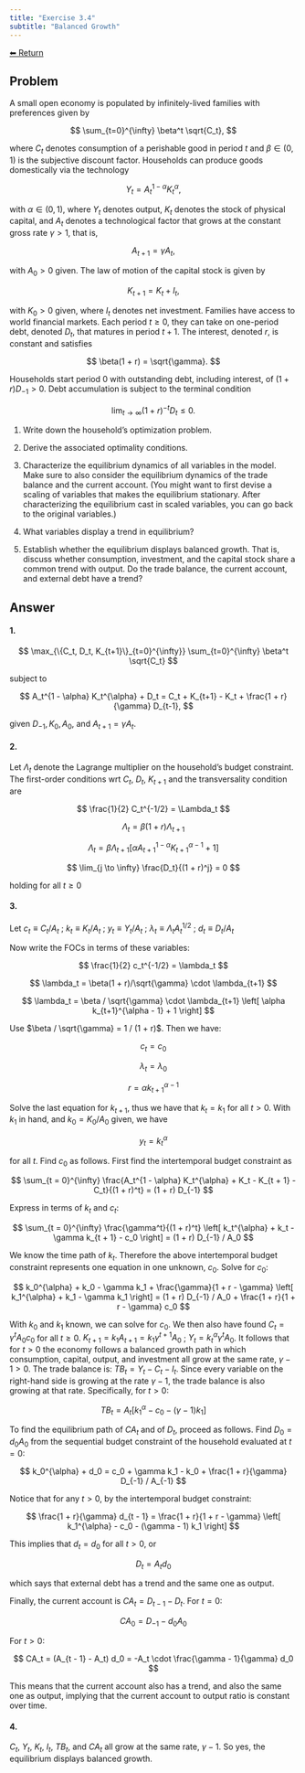 ```yaml
---
title: "Exercise 3.4"
subtitle: "Balanced Growth"
---
```

<a class="return-button" href="index.qmd">⬅ Return</a>

## Problem

A small open economy is populated by infinitely-lived families with preferences given by

$$
\sum_{t=0}^{\infty} \beta^t \sqrt{C_t},
$$

where $C_t$ denotes consumption of a perishable good in period $t$ and $\beta \in (0, 1)$ is the subjective discount factor. Households can produce goods domestically via the technology

$$
Y_t = A_t^{1 - \alpha} K_t^{\alpha},
$$

with $\alpha \in (0, 1)$, where $Y_t$ denotes output, $K_t$ denotes the stock of physical capital, and $A_t$ denotes a technological factor that grows at the constant gross rate $\gamma > 1$, that is,

$$
A_{t+1} = \gamma A_t,
$$

with $A_0 > 0$ given. The law of motion of the capital stock is given by

$$
K_{t+1} = K_t + I_t,
$$

with $K_0 > 0$ given, where $I_t$ denotes net investment. Families have access to world financial markets. Each period $t \geq 0$, they can take on one-period debt, denoted $D_t$, that matures in period $t + 1$. The interest, denoted $r$, is constant and satisfies

$$
\beta(1 + r) = \sqrt{\gamma}.
$$

Households start period 0 with outstanding debt, including interest, of $(1 + r)D_{-1} > 0$. Debt accumulation is subject to the terminal condition

$$
\lim_{t \to \infty} (1 + r)^{-t} D_t \leq 0.
$$

1. Write down the household’s optimization problem.

2. Derive the associated optimality conditions.

3. Characterize the equilibrium dynamics of all variables in the model. Make sure to also consider the equilibrium dynamics of the trade balance and the current account. (You might want to first devise a scaling of variables that makes the equilibrium stationary. After characterizing the equilibrium cast in scaled variables, you can go back to the original variables.)

4. What variables display a trend in equilibrium?

5. Establish whether the equilibrium displays balanced growth. That is, discuss whether consumption, investment, and the capital stock share a common trend with output. Do the trade balance, the current account, and external debt have a trend?

## Answer

#### 1.

$$
\max_{\{C_t, D_t, K_{t+1}\}_{t=0}^{\infty}} \sum_{t=0}^{\infty} \beta^t \sqrt{C_t}
$$

subject to

$$
A_t^{1 - \alpha} K_t^{\alpha} + D_t = C_t + K_{t+1} - K_t + \frac{1 + r}{\gamma} D_{t-1},
$$

given $D_{-1}, K_0, A_0$, and $A_{t+1} = \gamma A_t$.

#### 2.

Let $\Lambda_t$ denote the Lagrange multiplier on the household’s budget constraint. The first-order conditions wrt $C_t$, $D_t$, $K_{t+1}$ and the transversality condition are

$$
\frac{1}{2} C_t^{-1/2} = \Lambda_t
$$

$$
\Lambda_t = \beta(1 + r) \Lambda_{t+1}
$$

$$
\Lambda_t = \beta \Lambda_{t+1} \left[ \alpha A_{t+1}^{1 - \alpha} K_{t+1}^{\alpha - 1} + 1 \right] 
$$

$$
\lim_{j \to \infty} \frac{D_t}{(1 + r)^j} = 0 
$$

holding for all $t \geq 0$

#### 3.

Let $c_t \equiv C_t / A_t$ ; $k_t \equiv K_t / A_t$ ; $y_t \equiv Y_t / A_t$ ; $\lambda_t \equiv \Lambda_t A_t^{1/2}$ ; $d_t \equiv D_t / A_t$

Now write the FOCs in terms of these variables:

$$
\frac{1}{2} c_t^{-1/2} = \lambda_t 
$$

$$
\lambda_t = \beta(1 + r)/\sqrt{\gamma} \cdot \lambda_{t+1} 
$$

$$
\lambda_t = \beta / \sqrt{\gamma} \cdot \lambda_{t+1} \left[ \alpha k_{t+1}^{\alpha - 1} + 1 \right] 
$$

Use $\beta / \sqrt{\gamma} = 1 / (1 + r)$. Then we have:

$$
c_t = c_0 
$$

$$
\lambda_t = \lambda_0 
$$

$$
r = \alpha k_{t+1}^{\alpha - 1}
$$

Solve the last equation for $k_{t+1}$, thus we have that $k_t = k_1$ for all $t > 0$. With $k_1$ in hand, and $k_0 = K_0 / A_0$ given, we have

$$
y_t = k_t^{\alpha}
$$

for all $t$. Find $c_0$ as follows. First find the intertemporal budget constraint as

$$
\sum_{t = 0}^{\infty} \frac{A_t^{1 - \alpha} K_t^{\alpha} + K_t - K_{t + 1} - C_t}{(1 + r)^t} = (1 + r) D_{-1}
$$

Express in terms of $k_t$ and $c_t$:

$$
\sum_{t = 0}^{\infty} \frac{\gamma^t}{(1 + r)^t} \left[ k_t^{\alpha} + k_t - \gamma k_{t + 1} - c_0 \right] = (1 + r) D_{-1} / A_0
$$

We know the time path of $k_t$. Therefore the above intertemporal budget constraint represents one equation in one unknown, $c_0$. Solve for $c_0$:

$$
k_0^{\alpha} + k_0 - \gamma k_1 + \frac{\gamma}{1 + r - \gamma} \left[ k_1^{\alpha} + k_1 - \gamma k_1 \right] = (1 + r) D_{-1} / A_0 + \frac{1 + r}{1 + r - \gamma} c_0
$$

With $k_0$ and $k_1$ known, we can solve for $c_0$. We then also have found $C_t = \gamma^t A_0 c_0$ for all $t \geq 0$. $K_{t+1} = k_1 A_{t+1} = k_1 \gamma^{t+1} A_0$ ; $Y_t = k_t^{\alpha} \gamma^t A_0$. It follows that for $t > 0$ the economy follows a balanced growth path in which consumption, capital, output, and investment all grow at the same rate, $\gamma - 1 > 0$. The trade balance is: $TB_t = Y_t - C_t - I_t$. Since every variable on the right-hand side is growing at the rate $\gamma - 1$, the trade balance is also growing at that rate. Specifically, for $t > 0$:

$$
TB_t = A_t \left[ k_1^{\alpha} - c_0 - (\gamma - 1) k_1 \right]
$$

To find the equilibrium path of $CA_t$ and of $D_t$, proceed as follows. Find $D_0 = d_0 A_0$ from the sequential budget constraint of the household evaluated at $t = 0$:

$$
k_0^{\alpha} + d_0 = c_0 + \gamma k_1 - k_0 + \frac{1 + r}{\gamma} D_{-1} / A_{-1}
$$

Notice that for any $t > 0$, by the intertemporal budget constraint:

$$
\frac{1 + r}{\gamma} d_{t - 1} = \frac{1 + r}{1 + r - \gamma} \left[ k_1^{\alpha} - c_0 - (\gamma - 1) k_1 \right]
$$

This implies that $d_t = d_0$ for all $t > 0$, or

$$
D_t = A_t d_0
$$

which says that external debt has a trend and the same one as output.  

Finally, the current account is $CA_t = D_{t - 1} - D_t$. For $t = 0$:

$$
CA_0 = D_{-1} - d_0 A_0
$$

For $t > 0$:

$$
CA_t = (A_{t - 1} - A_t) d_0 = -A_t \cdot \frac{\gamma - 1}{\gamma} d_0
$$

This means that the current account also has a trend, and also the same one as output, implying that the current account to output ratio is constant over time.

#### 4. 

$C_t$, $Y_t$, $K_t$, $I_t$, $TB_t$, and $CA_t$ all grow at the same rate, $\gamma - 1$. So yes, the equilibrium displays balanced growth.

